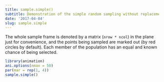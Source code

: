```yaml
---
title: sample.simple()
subtitle: Demonstration of the simple random sampling without replacement
date: '2017-04-04'
slug: sample.simple
---
```


The whole sample frame is denoted by a matrix (`nrow * ncol`) in the
plane just for convenience, and the points being sampled are marked out (by
red circles by default). Each member of the population has an equal and known
chance of being selected.
 
```r
library(animation)
ani.options(nmax = 50)
par(mar = rep(1, 4))
sample.simple()

```
